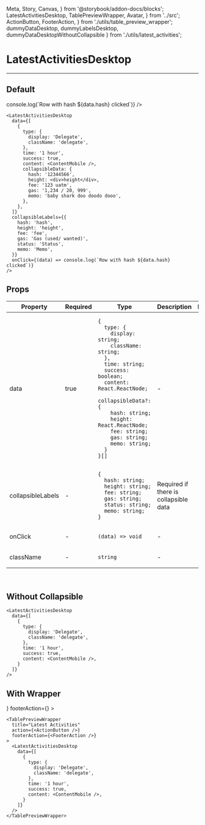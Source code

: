   Meta, Story, Canvas,
} from '@storybook/addon-docs/blocks';
  LatestActivitiesDesktop,
  TablePreviewWrapper,
  Avatar,
} from '../src';
  ActionButton, FooterAction,
} from './utils/table_preview_wrapper';
  dummyDataDesktop, dummyLabelsDesktop, dummyDataDesktopWithoutCollapsible
} from './utils/latest_activities';

<Meta title="LatestActivitiesDesktop" component={LatestActivitiesDesktop} />

# LatestActivitiesDesktop
---

## Default
<Canvas>
  <Story name="Default">
    <LatestActivitiesDesktop
      data={dummyDataDesktop}
      collapsibleLabels={dummyLabelsDesktop}
      onClick={(data) => console.log(`Row with hash ${data.hash} clicked`)}
    />
  </Story>
</Canvas>

```
<LatestActivitiesDesktop
  data={[
    {
      type: {
        display: 'Delegate',
        className: 'delegate',
      },
      time: '1 hour',
      success: true,
      content: <ContentMobile />,
      collapsibleData: {
        hash: '12344566',
        height: <div>height</div>,
        fee: '123 uatm',
        gas: '1,234 / 20, 999',
        memo: 'baby shark doo doodo dooo',
      },
    },
  ]}
  collapsibleLabels={{
    hash: 'hash',
    height: 'height',
    fee: 'fee',
    gas: 'Gas (used/ wanted)',
    status: 'Status',
    memo: 'Memo',
  }}
  onClick={(data) => console.log(`Row with hash ${data.hash} clicked`)}
/>
```

## Props
<table>
<thead>
  <tr>
    <th>Property</th>
    <th>Required</th>
    <th>Type</th>
    <th>Description</th>
    <th>Default</th>
  </tr>
  </thead>
<tbody>
  <tr>
    <td>data</td>
    <td>true</td>
    <td>

```
{
  type: {
    display: string;
    className: string;
  },
  time: string;
  success: boolean;
  content: React.ReactNode;
  collapsibleData?: {
    hash: string;
    height: React.ReactNode;
    fee: string;
    gas: string;
    memo: string;
  }
}[]
```

  </td>
    <td>-</td>
    <td>-</td>
  </tr>

  <tr>
    <td>collapsibleLabels</td>
    <td>-</td>
    <td>

```
{
  hash: string;
  height: string;
  fee: string;
  gas: string;
  status: string;
  memo: string;
}
```

  </td>
    <td>Required if there is collapsible data</td>
    <td>-</td>
  </tr>

  <tr>
    <td>onClick</td>
    <td>-</td>
    <td>

`(data) => void`

  </td>
    <td>-</td>
    <td>-</td>
  </tr>

  <tr>
    <td>className</td>
    <td>-</td>
    <td>

`string`

  </td>
    <td>-</td>
    <td>-</td>
  </tr>
  </tbody>
</table>
<br/>

## Without Collapsible
<Canvas>
  <Story name="Without Collapsible">
    <LatestActivitiesDesktop
      data={dummyDataDesktopWithoutCollapsible}
    />
  </Story>
</Canvas>

```
<LatestActivitiesDesktop
  data={[
    {
      type: {
        display: 'Delegate',
        className: 'delegate',
      },
      time: '1 hour',
      success: true,
      content: <ContentMobile />,
    }
  ]}
/>
```

## With Wrapper
<Canvas>
  <Story name="With TabletPreviewWrapper">
    <TablePreviewWrapper
      title="Latest Activities"
      action={<ActionButton />}
      footerAction={<FooterAction />}
    >
      <LatestActivitiesDesktop
        data={dummyDataDesktopWithoutCollapsible}
      />
    </TablePreviewWrapper>
  </Story>
</Canvas>

```
<TablePreviewWrapper
  title="Latest Activities"
  action={<ActionButton />}
  footerAction={<FooterAction />}
>
  <LatestActivitiesDesktop
    data={[
      {
        type: {
          display: 'Delegate',
          className: 'delegate',
        },
        time: '1 hour',
        success: true,
        content: <ContentMobile />,
      }
    ]}
  />
</TablePreviewWrapper>
```
